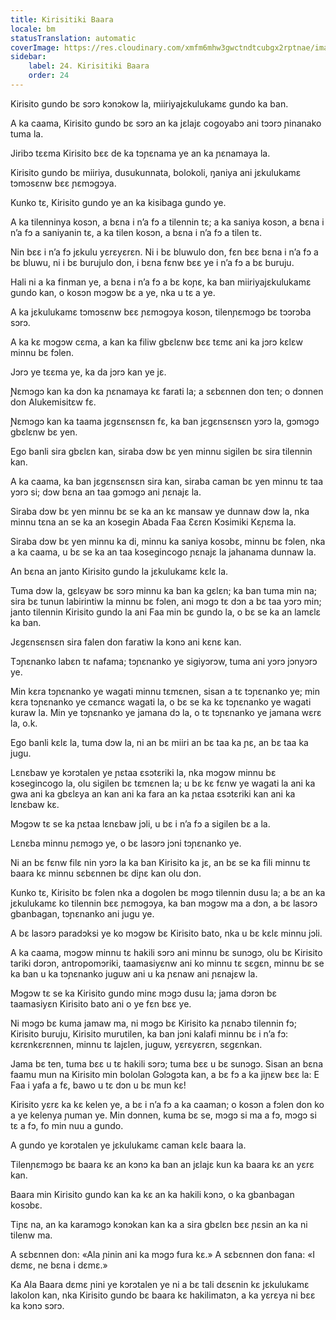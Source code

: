 ```yaml
---
title: Kirisitiki Baara
locale: bm
statusTranslation: automatic
coverImage: https://res.cloudinary.com/xmfm6mhw3gwctndtcubgx2rptnae/image/upload/v1741354419/small_cover_la_gran_rebelion_28716e29d2.webp
sidebar:
    label: 24. Kirisitiki Baara
    order: 24
---
```

Kirisito gundo bɛ sɔrɔ kɔnɔkow la, miiriyajɛkulukamɛ gundo ka ban.

A ka caama, Kirisito gundo bɛ sɔrɔ an ka jɛlajɛ cogoyabɔ ani tɔɔrɔ ɲinanako tuma la.

Jiribɔ tɛɛma Kirisito bɛɛ de ka tɔɲɛnama ye an ka ɲɛnamaya la.

Kirisito gundo bɛ miiriya, dusukunnata, bolokoli, ŋaniya ani jɛkulukamɛ tɔmɔsɛnw bɛɛ ɲɛmɔgɔya.

Kunko tɛ, Kirisito gundo ye an ka kisibaga gundo ye.

A ka tilenninya kosɔn, a bɛna i n’a fɔ a tilennin tɛ; a ka saniya kosɔn, a bɛna i n’a fɔ a saniyanin tɛ, a ka tilen kosɔn, a bɛna i n’a fɔ a tilen tɛ.

Nin bɛɛ i n’a fɔ jɛkulu yɛrɛyɛrɛn. Ni i bɛ bluwulo don, fɛn bɛɛ bɛna i n’a fɔ a bɛ bluwu, ni i bɛ burujulo don, i bɛna fɛnw bɛɛ ye i n’a fɔ a bɛ buruju.

Hali ni a ka finman ye, a bɛna i n’a fɔ a bɛ koɲɛ, ka ban miiriyajɛkulukamɛ gundo kan, o kosɔn mɔgɔw bɛ a ye, nka u tɛ a ye.

A ka jɛkulukamɛ tɔmɔsɛnw bɛɛ ɲɛmɔgɔya kosɔn, tilenɲɛmɔgɔ bɛ tɔɔrɔba sɔrɔ.

A ka kɛ mɔgɔw cɛma, a kan ka filiw gbɛlɛnw bɛɛ tɛmɛ ani ka jɔrɔ kɛlɛw minnu bɛ fɔlen.

Jɔrɔ ye tɛɛma ye, ka da jɔrɔ kan ye jɛ.

Ɲɛmɔgɔ kan ka dɔn ka ɲɛnamaya kɛ farati la; a sɛbɛnnen don ten; o dɔnnen don Alukemisitɛw fɛ.

Ɲɛmɔgɔ kan ka taama jɛgɛnsɛnsɛn fɛ, ka ban jɛgɛnsɛnsɛn yɔrɔ la, gɔmɔgɔ gbɛlɛnw bɛ yen.

Ego banli sira gbɛlɛn kan, siraba dɔw bɛ yen minnu sigilen bɛ sira tilennin kan.

A ka caama, ka ban jɛgɛnsɛnsɛn sira kan, siraba caman bɛ yen minnu tɛ taa yɔrɔ si; dɔw bɛna an taa gɔmɔgɔ ani ɲɛnajɛ la.

Siraba dɔw bɛ yen minnu bɛ se ka an kɛ mansaw ye dunnaw dɔw la, nka minnu tɛna an se ka an kɔsegin Abada Faa Ɛɛrɛn Kɔsimiki Kɛɲɛma la.

Siraba dɔw bɛ yen minnu ka di, minnu ka saniya kosɔbɛ, minnu bɛ fɔlen, nka a ka caama, u bɛ se ka an taa kɔsegincogo ɲɛnajɛ la jahanama dunnaw la.

An bɛna an janto Kirisito gundo la jɛkulukamɛ kɛlɛ la.

Tuma dɔw la, gɛlɛyaw bɛ sɔrɔ minnu ka ban ka gɛlɛn; ka ban tuma min na; sira bɛ tunun labirintiw la minnu bɛ fɔlen, ani mɔgɔ tɛ dɔn a bɛ taa yɔrɔ min; janto tilennin Kirisito gundo la ani Faa min bɛ gundo la, o bɛ se ka an lamɛlɛ ka ban.

Jɛgɛnsɛnsɛn sira falen don faratiw la kɔnɔ ani kɛnɛ kan.

Tɔɲɛnanko labɛn tɛ nafama; tɔɲɛnanko ye sigiyɔrɔw, tuma ani yɔrɔ jɔnyɔrɔ ye.

Min kɛra tɔɲɛnanko ye wagati minnu tɛmɛnen, sisan a tɛ tɔɲɛnanko ye; min kɛra tɔɲɛnanko ye cɛmancɛ wagati la, o bɛ se ka kɛ tɔɲɛnanko ye wagati kuraw la. Min ye tɔɲɛnanko ye jamana dɔ la, o tɛ tɔɲɛnanko ye jamana wɛrɛ la, o.k.

Ego banli kɛlɛ la, tuma dɔw la, ni an bɛ miiri an bɛ taa ka ɲɛ, an bɛ taa ka jugu.

Lɛnɛbaw ye kɔrɔtalen ye ɲɛtaa ɛsɔtɛriki la, nka mɔgɔw minnu bɛ kɔsegincogo la, olu sigilen bɛ tɛmɛnen la; u bɛ kɛ fɛnw ye wagati la ani ka gwa ani ka gbɛlɛya an kan ani ka fara an ka ɲɛtaa ɛsɔtɛriki kan ani ka lɛnɛbaw kɛ.

Mɔgɔw tɛ se ka ɲɛtaa lɛnɛbaw jɔli, u bɛ i n’a fɔ a sigilen bɛ a la.

Lɛnɛba minnu ɲɛmɔgɔ ye, o bɛ lasɔrɔ jɔni tɔɲɛnanko ye.

Ni an bɛ fɛnw filɛ nin yɔrɔ la ka ban Kirisito ka jɛ, an bɛ se ka fili minnu tɛ baara kɛ minnu sɛbɛnnen bɛ diɲɛ kan olu dɔn.

Kunko tɛ, Kirisito bɛ fɔlen nka a dogolen bɛ mɔgɔ tilennin dusu la; a bɛ an ka jɛkulukamɛ ko tilennin bɛɛ ɲɛmɔgɔya, ka ban mɔgɔw ma a dɔn, a bɛ lasɔrɔ gbanbagan, tɔɲɛnanko ani jugu ye.

A bɛ lasɔrɔ paradɔksi ye ko mɔgɔw bɛ Kirisito bato, nka u bɛ kɛlɛ minnu jɔli.

A ka caama, mɔgɔw minnu tɛ hakili sɔrɔ ani minnu bɛ sunɔgɔ, olu bɛ Kirisito tariki dɔrɔn, antropomɔriki, taamasiyɛnw ani ko minnu tɛ sɛgɛn, minnu bɛ se ka ban u ka tɔɲɛnanko juguw ani u ka ɲɛnaw ani ɲɛnajɛw la.

Mɔgɔw tɛ se ka Kirisito gundo minɛ mɔgɔ dusu la; jama dɔrɔn bɛ taamasiyɛn Kirisito bato ani o ye fɛn bɛɛ ye.

Ni mɔgɔ bɛ kuma jamaw ma, ni mɔgɔ bɛ Kirisito ka ɲɛnabɔ tilennin fɔ; Kirisito buruju, Kirisito murutilen, ka ban jɔni kalafi minnu bɛ i n’a fɔ: kɛrɛnkɛrɛnnen, minnu tɛ lajɛlen, juguw, yɛrɛyɛrɛn, sɛgɛnkan.

Jama bɛ ten, tuma bɛɛ u tɛ hakili sɔrɔ; tuma bɛɛ u bɛ sunɔgɔ. Sisan an bɛna faamu mun na Kirisito min bololan Gɔlɔgɔta kan, a bɛ fɔ a ka jiɲɛw bɛɛ la: E Faa i yafa a fɛ, bawo u tɛ dɔn u bɛ mun kɛ!

Kirisito yɛrɛ ka kɛ kelen ye, a bɛ i n’a fɔ a ka caaman; o kosɔn a fɔlen don ko a ye kelenya ɲuman ye. Min dɔnnen, kuma bɛ se, mɔgɔ si ma a fɔ, mɔgɔ si tɛ a fɔ, fo min nuu a gundo.

A gundo ye kɔrɔtalen ye jɛkulukamɛ caman kɛlɛ baara la.

Tilenɲɛmɔgɔ bɛ baara kɛ an kɔnɔ ka ban an jɛlajɛ kun ka baara kɛ an yɛrɛ kan.

Baara min Kirisito gundo kan ka kɛ an ka hakili kɔnɔ, o ka gbanbagan kosɔbɛ.

Tiɲɛ na, an ka karamɔgɔ kɔnɔkan kan ka a sira gbɛlɛn bɛɛ ɲɛsin an ka ni tilenw ma.

A sɛbɛnnen don: «Ala ɲinin ani ka mɔgɔ fura kɛ.» A sɛbɛnnen don fana: «I dɛmɛ, ne bɛna i dɛmɛ.»

Ka Ala Baara dɛmɛ ɲini ye kɔrɔtalen ye ni a bɛ tali dɛsɛnin kɛ jɛkulukamɛ lakolon kan, nka Kirisito gundo bɛ baara kɛ hakilimatɔn, a ka yɛrɛya ni bɛɛ ka kɔnɔ sɔrɔ.

